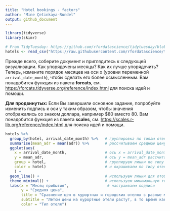 ```yaml
---
title: "Hotel bookings - factors"
author: "Mine Çetinkaya-Rundel"
output: github_document
---
```


```r
library(tidyverse)
library(skimr)
```

```r
# From TidyTuesday: https://github.com/rfordatascience/tidytuesday/blob/master/data/2020/2020-02-11/readme.md
hotels <- read_csv("https://raw.githubusercontent.com/rfordatascience/tidytuesday/master/data/2020/2020-02-11/hotels.csv")
```

Прежде всего, соберите документ и приглядитесь к следующей визуализации.
Как упорядочены месяцы?
Как их лучше упорядочить?
Теперь, измените порядок месяцев на оси x (уровни переменной `arrival_date_month`), чтобы сделать его более осмысленным.
Вам понадобится функция из пакета **forcats**, см. <https://forcats.tidyverse.org/reference/index.html> для поиска идей и помощи.

**Для продвинутых:** Если Вы завершили основное задание, попробуйте изменить подпись к оси y таким образом, чтобы значения отображались со знаком доллара, например $80 вместо 80.
Вам понадобится функция из пакета **scales**, см. <https://scales.r-lib.org/reference/index.html> для поиска идей и помощи.

```r
hotels %>%
  group_by(hotel, arrival_date_month) %>%   # группировка по типам отелей и месяцу прибытия
  summarise(mean_adr = mean(adr)) %>%       # рассчитываем среднюю цену для каждой группы
  ggplot(aes(
    x = arrival_date_month,                 # ось x = arrival_date_month
    y = mean_adr,                           # ось y = mean_adr рассчитанная выше
    group = hotel,                          # группируем линии по типу отеля
    color = hotel)                          # и окрашиваем по типу отеля
    ) +
  geom_line() +                             # используем линии для отображения данных
  theme_minimal() +                         # используем минимальную тему
  labs(x = "Месяц прибытия",                 # настраиваем подписи
       y = "Средняя цена",
       title = "Сравнение цен в курортных и городских отелях в разные месяцы",
       subtitle = "Летом цены на курортные отели растут, в то время как цены на городские отели остаются относительно постоянными в течение всего года",
       color = "Тип отеля")
```
